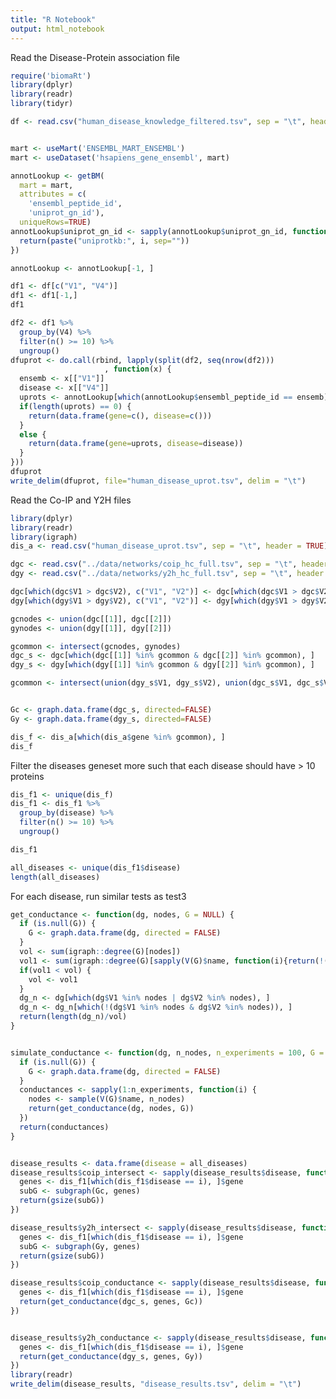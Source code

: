 ```yaml
---
title: "R Notebook"
output: html_notebook
---
```


Read the Disease-Protein association file

```r
require('biomaRt')
library(dplyr)
library(readr)
library(tidyr)

df <- read.csv("human_disease_knowledge_filtered.tsv", sep = "\t", header = FALSE)


mart <- useMart('ENSEMBL_MART_ENSEMBL')
mart <- useDataset('hsapiens_gene_ensembl', mart)

annotLookup <- getBM(
  mart = mart,
  attributes = c(
    'ensembl_peptide_id',
    'uniprot_gn_id'),
  uniqueRows=TRUE)
annotLookup$uniprot_gn_id <- sapply(annotLookup$uniprot_gn_id, function(i) {
  return(paste("uniprotkb:", i, sep=""))
})

annotLookup <- annotLookup[-1, ]

df1 <- df[c("V1", "V4")] 
df1 <- df1[-1,]
df1

df2 <- df1 %>% 
  group_by(V4) %>%
  filter(n() >= 10) %>%
  ungroup()
dfuprot <- do.call(rbind, lapply(split(df2, seq(nrow(df2)))
                     , function(x) {
  ensemb <- x[["V1"]]
  disease <- x[["V4"]]
  uprots <- annotLookup[which(annotLookup$ensembl_peptide_id == ensemb), ]$uniprot_gn_id
  if(length(uprots) == 0) {
    return(data.frame(gene=c(), disease=c()))
  }    
  else {
    return(data.frame(gene=uprots, disease=disease))
  }
}))
dfuprot
write_delim(dfuprot, file="human_disease_uprot.tsv", delim = "\t")
```

Read the Co-IP and Y2H files

```r
library(dplyr)
library(readr)
library(igraph)
dis_a <- read.csv("human_disease_uprot.tsv", sep = "\t", header = TRUE)

dgc <- read.csv("../data/networks/coip_hc_full.tsv", sep = "\t", header = FALSE)
dgy <- read.csv("../data/networks/y2h_hc_full.tsv", sep = "\t", header = FALSE)

dgc[which(dgc$V1 > dgc$V2), c("V1", "V2")] <- dgc[which(dgc$V1 > dgc$V2), c("V2", "V1")]
dgy[which(dgy$V1 > dgy$V2), c("V1", "V2")] <- dgy[which(dgy$V1 > dgy$V2), c("V2", "V1")]

gcnodes <- union(dgc[[1]], dgc[[2]])
gynodes <- union(dgy[[1]], dgy[[2]])

gcommon <- intersect(gcnodes, gynodes)
dgc_s <- dgc[which(dgc[[1]] %in% gcommon & dgc[[2]] %in% gcommon), ]
dgy_s <- dgy[which(dgy[[1]] %in% gcommon & dgy[[2]] %in% gcommon), ]

gcommon <- intersect(union(dgy_s$V1, dgy_s$V2), union(dgc_s$V1, dgc_s$V2))


Gc <- graph.data.frame(dgc_s, directed=FALSE)
Gy <- graph.data.frame(dgy_s, directed=FALSE)

dis_f <- dis_a[which(dis_a$gene %in% gcommon), ]
dis_f
```

Filter the diseases geneset more such that each disease should have > 10 proteins 

```r
dis_f1 <- unique(dis_f)
dis_f1 <- dis_f1 %>%
  group_by(disease) %>%
  filter(n() >= 10) %>%
  ungroup()

dis_f1

all_diseases <- unique(dis_f1$disease)
length(all_diseases)
```


For each disease, run similar tests as test3

```r

get_conductance <- function(dg, nodes, G = NULL) {
  if (is.null(G)) {
    G <- graph.data.frame(dg, directed = FALSE)
  }
  vol <- sum(igraph::degree(G)[nodes])
  vol1 <- sum(igraph::degree(G)[sapply(V(G)$name, function(i){return(!(i %in% nodes))})])
  if(vol1 < vol) {
    vol <- vol1
  }
  dg_n <- dg[which(dg$V1 %in% nodes | dg$V2 %in% nodes), ]
  dg_n <- dg_n[which(!(dg$V1 %in% nodes & dg$V2 %in% nodes)), ]
  return(length(dg_n)/vol)
}


simulate_conductance <- function(dg, n_nodes, n_experiments = 100, G = NULL) {
  if (is.null(G)) {
    G <- graph.data.frame(dg, directed = FALSE)
  }
  conductances <- sapply(1:n_experiments, function(i) {
    nodes <- sample(V(G)$name, n_nodes)
    return(get_conductance(dg, nodes, G))
  })
  return(conductances)
}


disease_results <- data.frame(disease = all_diseases)
disease_results$coip_intersect <- sapply(disease_results$disease, function(i) {
  genes <- dis_f1[which(dis_f1$disease == i), ]$gene
  subG <- subgraph(Gc, genes)
  return(gsize(subG))
})

disease_results$y2h_intersect <- sapply(disease_results$disease, function(i) {
  genes <- dis_f1[which(dis_f1$disease == i), ]$gene
  subG <- subgraph(Gy, genes)
  return(gsize(subG))
})

disease_results$coip_conductance <- sapply(disease_results$disease, function(i) {
  genes <- dis_f1[which(dis_f1$disease == i), ]$gene
  return(get_conductance(dgc_s, genes, Gc))
})


disease_results$y2h_conductance <- sapply(disease_results$disease, function(i) {
  genes <- dis_f1[which(dis_f1$disease == i), ]$gene
  return(get_conductance(dgy_s, genes, Gy))
})
library(readr)
write_delim(disease_results, "disease_results.tsv", delim = "\t")
```